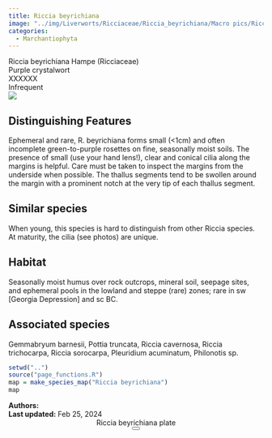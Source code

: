 ```yaml
---
title: Riccia beyrichiana
image: "../img/Liverworts/Ricciaceae/Riccia_beyrichiana/Macro pics/Riccia_beyrich-BMS.jpeg"
categories:
  - Marchantiophyta
---
```


<div class="info-panel">
 <div class="info-top">
  <div class="taxon-scientific"><span class="taxon-name">Riccia beyrichiana</span> <span class="taxon-authority">Hampe</span> <span class="taxon-family">(Ricciaceae)</span></div>
  <div class="taxon-common">Purple crystalwort</div>
 </div>
 <div class="info-bottom">
  <div class="taxon-qnd">XXXXXX</div>
  <div class="taxon-abundance">Infrequent</div>
 </div>
</div>
<div class="imerss-content-frame">
 <div class="imerss-image-header">
  <div class="imerss-image-holder imerss-column-left" data-toggle="tooltip" style="background-image: url(../img/Liverworts/Ricciaceae/Riccia_beyrichiana/Macro pics/Riccia_beyrich-BMS.jpeg)" title="Brian Starzomski">
  </div>

  <div class="imerss-image-holder imerss-column-right" data-toggle="tooltip" style="background-image: url(../img/Liverworts/Ricciaceae/Riccia_beyrichiana/Macro pics/Riccia_beyrich-RM.jpeg)" title="Randal Mindell">
  </div>
 
 </div>
 <div class="imerss-content-lower">
  <div class="imerss-column-left">
  <div class="tab-microscope" data-micromodal-trigger="modal-plate">
  <img src="../img/bryo guide microscope.png"/>
  </div>

<h2>Distinguishing Features</h2>

Ephemeral and rare, R. beyrichiana forms small (&lt;1cm) and often incomplete green-to-purple rosettes on fine, seasonally moist soils. The presence of small (use your hand lens!), clear and conical cilia along the margins is helpful. Care must be taken to inspect the margins from the underside when possible. The thallus segments tend to be swollen around the margin with a prominent notch at the very tip of each thallus segment. 

<h2>Similar species</h2>

When young, this species is hard to distinguish from other Riccia species. At maturity, the cilia (see photos) are unique. 

<h2>Habitat</h2>

Seasonally moist humus over rock outcrops, mineral soil, seepage sites, and ephemeral pools in the lowland and steppe (rare) zones; rare in sw [Georgia Depression] and sc BC.

<h2>Associated species</h2>

Gemmabryum barnesii, Pottia truncata, Riccia cavernosa, Riccia trichocarpa, Riccia sorocarpa, Pleuridium acuminatum, Philonotis sp.
</div>

<div class="imerss-column-right">

<div class="imerss-image-holder imerss-column-right" data-toggle="tooltip" style="background-image: url(../img/Liverworts/Ricciaceae/Riccia_beyrichiana/Macro pics/Riccia_beyrich-BMS2.jpeg)" title="Brian Starzomski">
</div>

<div class="imerss-map-holder">
```r
setwd("..")
source("page_functions.R")
map = make_species_map("Riccia beyrichiana")
map
```
</div>

</div>

</div>
</div>

<div class="taxon-footer">
 <div class="taxon-authors"><b>Authors:</b> <span></span></div>
 <div class="taxon-update"><b>Last updated:</b> <span>Feb 25, 2024</span></div>
</div>

<div class="modal micromodal-slide" id="modal-plate" aria-hidden="true">
 <div class="modal__overlay" tabindex="-1" data-micromodal-close>
  <div class="modal__container" role="dialog" aria-modal="true" aria-labelledby="modal-plate-title" >
   <header class="modal__header">
   <div class="modal__title" id="modal-plate-title">
  Riccia beyrichiana plate
   </div>
   <button class="modal__close" aria-label="Close" data-micromodal-close></button>
   </header>
  <div class="modal__content" id="modal-plate-content">
   <div class="imerss-image-holder" data-toggle="tooltip" style="background-image: url(../img/XXXXX)" title="XXXXX">
  </div>
  </div>
  </div>
 </div>
</div>

<script src="../js/micromodal.min.js"></script>
<link href="../css/style-taxon.css" rel="stylesheet">
<link href="../css/micromodal.css" rel="stylesheet">

<script>
MicroModal.init();
</script>

